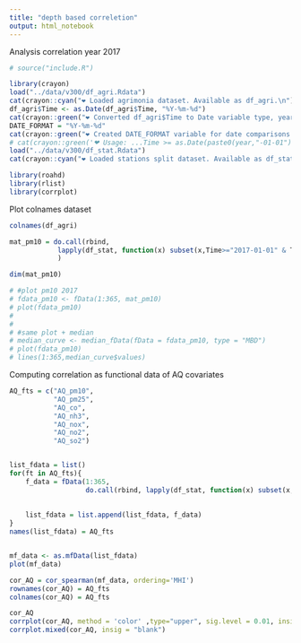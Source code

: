 ```yaml
---
title: "depth based correletion"
output: html_notebook
---
```


Analysis correlation year 2017




```r
# source("include.R")

library(crayon)
load("../data/v300/df_agri.Rdata")
cat(crayon::cyan("❤ Loaded agrimonia dataset. Available as df_agri.\n"))
df_agri$Time <- as.Date(df_agri$Time, "%Y-%m-%d")
cat(crayon::green("❤ Converted df_agri$Time to Date variable type, year-month-day.\n"))
DATE_FORMAT = "%Y-%m-%d"
cat(crayon::green("❤ Created DATE_FORMAT variable for date comparisons.\n"))
# cat(crayon::green('❤ Usage: ...Time >= as.Date(paste0(year,"-01-01"),DATE_FORMAT).\n'))
load("../data/v300/df_stat.Rdata")
cat(crayon::cyan("❤ Loaded stations split dataset. Available as df_stat.\n"))

```

```r
library(roahd)
library(rlist)
library(corrplot)
```

Plot colnames dataset
```r
colnames(df_agri)
```


```r
mat_pm10 = do.call(rbind, 
			lapply(df_stat, function(x) subset(x,Time>="2017-01-01" & Time<="2017-12-31")$AQ_pm10)
			)

dim(mat_pm10)

# #plot pm10 2017
# fdata_pm10 <- fData(1:365, mat_pm10)
# plot(fdata_pm10)
# 
# 
# #same plot + median
# median_curve <- median_fData(fData = fdata_pm10, type = "MBD")
# plot(fdata_pm10)
# lines(1:365,median_curve$values)
```


Computing correlation as functional data of AQ covariates

```r
AQ_fts = c("AQ_pm10",
		   "AQ_pm25",
		   "AQ_co",
		   "AQ_nh3",
		   "AQ_nox",
		   "AQ_no2",
		   "AQ_so2")


list_fdata = list()
for(ft in AQ_fts){
	f_data = fData(1:365,
				   do.call(rbind, lapply(df_stat, function(x) subset(x,Time>="2017-01-01" & Time<="2017-12-31")[[ft]])))
	
	
	list_fdata = list.append(list_fdata, f_data)
}
names(list_fdata) = AQ_fts


mf_data <- as.mfData(list_fdata)
plot(mf_data)

```


```r
cor_AQ = cor_spearman(mf_data, ordering='MHI')
rownames(cor_AQ) = AQ_fts
colnames(cor_AQ) = AQ_fts

cor_AQ
corrplot(cor_AQ, method = 'color' ,type="upper", sig.level = 0.01, insig = "blank")
corrplot.mixed(cor_AQ, insig = "blank")
```





